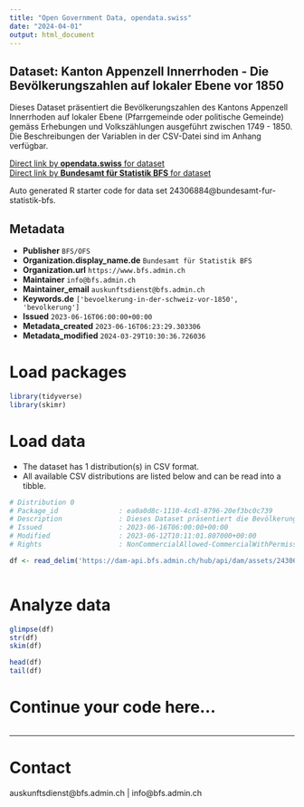 ```yaml
---
title: "Open Government Data, opendata.swiss"
date: "2024-04-01"
output: html_document
---
```


## Dataset: Kanton Appenzell Innerrhoden - Die Bevölkerungszahlen auf lokaler Ebene vor 1850

Dieses Dataset präsentiert die Bevölkerungszahlen des Kantons Appenzell Innerrhoden auf lokaler Ebene (Pfarrgemeinde oder politische Gemeinde) gemäss Erhebungen und Volkszählungen ausgeführt zwischen 1749 - 1850. Die Beschreibungen der Variablen in der CSV-Datei sind im Anhang verfügbar.

[Direct link by **opendata.swiss** for dataset](https://opendata.swiss/de/dataset/kanton-appenzell-innerrhoden-die-bevolkerungszahlen-auf-lokaler-ebene-vor-1850)<br>
[Direct link by **Bundesamt für Statistik BFS** for dataset](https://www.bfs.admin.ch/asset/de/ts-x-01-2223-AI)

Auto generated R starter code for data set 24306884@bundesamt-fur-statistik-bfs.

## Metadata

- **Publisher** `BFS/OFS`
- **Organization.display_name.de** `Bundesamt für Statistik BFS`
- **Organization.url** `https://www.bfs.admin.ch`
- **Maintainer** `info@bfs.admin.ch`
- **Maintainer_email** `auskunftsdienst@bfs.admin.ch`
- **Keywords.de** `['bevoelkerung-in-der-schweiz-vor-1850', 'bevolkerung']`
- **Issued** `2023-06-16T06:00:00+00:00`
- **Metadata_created** `2023-06-16T06:23:29.303306`
- **Metadata_modified** `2024-03-29T10:30:36.726036`


# Load packages

```r

library(tidyverse)
library(skimr)

```

# Load data

-   The dataset has 1 distribution(s) in CSV format.
-   All available CSV distributions are listed below and can be read into a tibble.

```r

# Distribution 0
# Package_id               : ea0a0d8c-1110-4cd1-8796-20ef3bc0c739
# Description              : Dieses Dataset präsentiert die Bevölkerungszahlen des Kantons Appenzell Innerrhoden auf lokaler Ebene (Pfarrgemeinde oder politische Gemeinde) gemäss Erhebungen und Volkszählungen ausgeführt zwischen 1749 - 1850. Die Beschreibungen der Variablen in der CSV-Datei sind im Anhang verfügbar.
# Issued                   : 2023-06-16T06:00:00+00:00
# Modified                 : 2023-06-12T10:11:01.807000+00:00
# Rights                   : NonCommercialAllowed-CommercialWithPermission-ReferenceRequired

df <- read_delim('https://dam-api.bfs.admin.ch/hub/api/dam/assets/24306901/master')



```

# Analyze data

```r

glimpse(df)
str(df)
skim(df)

head(df)
tail(df)

```

# Continue your code here...

```r

```

------------------------------------------------------------------------

# Contact

auskunftsdienst@bfs.admin.ch | info@bfs.admin.ch
